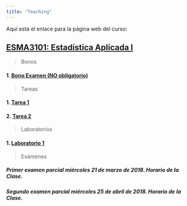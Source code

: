 ```yaml
---
title: "Teaching"
---
```


Aquí esta el enlace para la página web del curso:

## [ESMA3101: Estadística Aplicada I](https://didier-murillo.netlify.com/Contents/)


> Bonos

#### 1.   [Bono Examen (NO obligatorio)](https://didier-murillo.netlify.com/Bono_Examen/)


> Tareas


#### 1.   [Tarea 1](https://didier-murillo.netlify.com/Tarea1/)

#### 2.   [Tarea 2](https://didier-murillo.netlify.com/tarea2/)


> Laboratorios 

#### 1.   [Laboratorio 1](https://didier-murillo.netlify.com/Lab1/)


> Exámenes

##### Primer examen parcial miércoles 21 de marzo de 2018. Horario de la Clase. 

##### Segundo examen parcial miércoles 25 de abril de 2018. Horario de la Clase.



